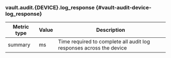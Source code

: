 ### vault.audit.{DEVICE}.log_response {#vault-audit-device-log_response}

Metric type | Value | Description
----------- | ----- | -----------
summary     | ms    | Time required to complete all audit log responses across the device

